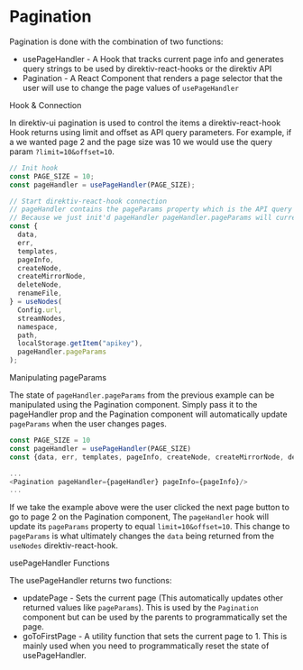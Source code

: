 
<Meta title="Systems/Pagination" />

# Pagination

Pagination is done with the combination of two functions:

* usePageHandler - A Hook that tracks current page info and generates query strings to be used by direktiv-react-hooks or the direktiv API
* Pagination - A React Component that renders a page selector that the user will use to change the page values of `usePageHandler`

<div className="subheading">Hook & Connection</div>

In direktiv-ui pagination is used to control the items a direktiv-react-hook Hook returns using limit and offset as API query parameters. For example, if a we wanted page 2 and the page size was 10 we would use the query param `?limit=10&offset=10`.

```js
// Init hook
const PAGE_SIZE = 10;
const pageHandler = usePageHandler(PAGE_SIZE);

// Start direktiv-react-hook connection
// pageHandler contains the pageParams property which is the API query that we need to pass to direktiv hooks.
// Because we just init'd pageHandler pageHandler.pageParams will currently equal `limit=10&offset=0`
const {
  data,
  err,
  templates,
  pageInfo,
  createNode,
  createMirrorNode,
  deleteNode,
  renameFile,
} = useNodes(
  Config.url,
  streamNodes,
  namespace,
  path,
  localStorage.getItem("apikey"),
  pageHandler.pageParams
);
```

<div className="subheading">Manipulating pageParams</div>

The state of `pageHandler.pageParams` from the previous example can be manipulated using the Pagination component. Simply pass it to the pageHandler prop and the Pagination component will automatically update `pageParams` when the user changes pages.

```js
const PAGE_SIZE = 10
const pageHandler = usePageHandler(PAGE_SIZE)
const {data, err, templates, pageInfo, createNode, createMirrorNode, deleteNode, renameFile } = useNodes(Config.url, streamNodes, namespace, path, localStorage.getItem("apikey"), pageHandler.pageParams)

...
<Pagination pageHandler={pageHandler} pageInfo={pageInfo}/>
...
```

If we take the example above were the user clicked the next page button to go to page 2 on the Pagination component, The `pageHandler` hook will update its `pageParams` property to equal `limit=10&offset=10`. This change to `pageParams` is what ultimately changes the `data` being returned from the `useNodes` direktiv-react-hook.

<div className="subheading">usePageHandler Functions</div>

The usePageHandler returns two functions:

* updatePage - Sets the current page (This automatically updates other returned values like `pageParams`). This is used by the `Pagination` component but can be used by the parents to programmatically set the page.
* goToFirstPage - A utility function that sets the current page to 1. This is mainly used when you need to programmatically reset the state of usePageHandler.
